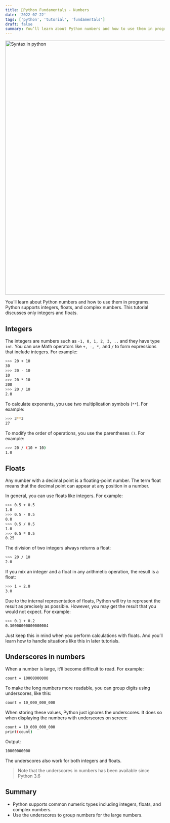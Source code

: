 ```yaml
---
title: 🐍Python Fundamentals - Numbers
date: '2022-07-22'
tags: ['python', 'tutorial', 'fundamentals']
draft: false
summary: You’ll learn about Python numbers and how to use them in programs.
---
```


<div className="grid place-items-center">
  <img
    className="inline rounded-lg"
    src="https://raw.githubusercontent.com/fiqgant/fiqlab/main/public/static/images/blog/python_syntax_sample.png"
    alt="Syntax in python"
    width="800"
    height="800"
  />
</div>

You’ll learn about Python numbers and how to use them in programs.
Python supports integers, floats, and complex numbers. This tutorial discusses only integers and floats.

## Integers
The integers are numbers such as `-1, 0, 1, 2, 3, ..` and they have type `int`.
You can use Math operators like `+, -, *,` and `/` to form expressions that include integers. For example:


```bash
>>> 20 + 10
30
>>> 20 - 10
10
>>> 20 * 10
200
>>> 20 / 10
2.0
```

To calculate exponents, you use two multiplication symbols (`**`). For example:

```bash
>>> 3**3
27
```

To modify the order of operations, you use the parentheses `()`. For example:

```bash
>>> 20 / (10 + 10)
1.0
```

## Floats
Any number with a decimal point is a floating-point number. The term float means that the decimal point can appear at any position in a number.

In general, you can use floats like integers. For example:

```bash
>>> 0.5 + 0.5
1.0
>>> 0.5 - 0.5
0.0
>>> 0.5 / 0.5
1.0
>>> 0.5 * 0.5
0.25
```

The division of two integers always returns a float:

```bash
>>> 20 / 10
2.0
```

If you mix an integer and a float in any arithmetic operation, the result is a float:

```bash
>>> 1 + 2.0
3.0
```

Due to the internal representation of floats, Python will try to represent the result as precisely as possible. However, you may get the result that you would not expect. For example:

```bash
>>> 0.1 + 0.2
0.30000000000000004
```

Just keep this in mind when you perform calculations with floats. And you’ll learn how to handle situations like this in later tutorials.

## Underscores in numbers

When a number is large, it’ll become difficult to read. For example:

```bash
count = 10000000000
```

To make the long numbers more readable, you can group digits using underscores, like this:

```bash
count = 10_000_000_000
```

When storing these values, Python just ignores the underscores. It does so when displaying the numbers with underscores on screen:

```bash
count = 10_000_000_000
print(count)
```

Output:

```bash
10000000000
```

The underscores also work for both integers and floats.

> Note that the underscores in numbers has been available since Python 3.6

## Summary
- Python supports common numeric types including integers, floats, and complex numbers.
- Use the underscores to group numbers for the large numbers.